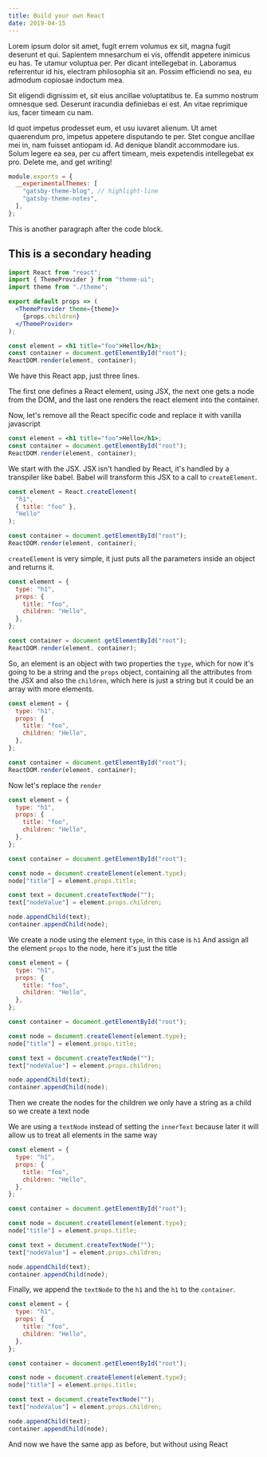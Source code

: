 ```yaml
---
title: Build your own React
date: 2019-04-15
---
```



Lorem ipsum dolor sit amet, fugit errem volumus ex sit, magna fugit deserunt et qui. Sapientem mnesarchum ei vis, offendit appetere inimicus eu has. Te utamur voluptua per. Per dicant intellegebat in. Laboramus referrentur id his, electram philosophia sit an. Possim efficiendi no sea, eu admodum copiosae indoctum mea.

Sit eligendi dignissim et, sit eius ancillae voluptatibus te. Ea summo nostrum omnesque sed. Deserunt iracundia definiebas ei est. An vitae reprimique ius, facer timeam cu nam.

Id quot impetus prodesset eum, et usu iuvaret alienum. Ut amet quaerendum pro, impetus appetere disputando te per. Stet congue ancillae mei in, nam fuisset antiopam id. Ad denique blandit accommodare ius. Solum legere ea sea, per cu affert timeam, meis expetendis intellegebat ex pro.
Delete me, and get writing!

```js:title=gatsby-config.js
module.exports = {
  __experimentalThemes: [
    "gatsby-theme-blog", // highlight-line
    "gatsby-theme-notes",
  ],
};
```

This is another paragraph after the code block.

## This is a secondary heading

```jsx
import React from "react";
import { ThemeProvider } from "theme-ui";
import theme from "./theme";

export default props => (
  <ThemeProvider theme={theme}>
    {props.children}
  </ThemeProvider>
);
```

<WaveSection>

```jsx
const element = <h1 title="foo">Hello</h1>;
const container = document.getElementById("root");
ReactDOM.render(element, container);
```

We have this React app, just three lines.

The first one defines a React element, using JSX,
the next one gets a node from the DOM, and the last one renders the react element into the container.

Now, let's remove all the React specific code and replace it with vanilla javascript

```jsx 1
const element = <h1 title="foo">Hello</h1>;
const container = document.getElementById("root");
ReactDOM.render(element, container);
```

We start with the JSX.
JSX isn't handled by React, it's handled by a transpiler like babel. Babel will transform this JSX to a call to `createElement`.

```jsx
const element = React.createElement(
  "h1",
  { title: "foo" },
  "Hello"
);

const container = document.getElementById("root");
ReactDOM.render(element, container);
```

`createElement` is very simple, it just puts all the parameters inside an object and returns it.

```jsx
const element = {
  type: "h1",
  props: {
    title: "foo",
    children: "Hello",
  },
};

const container = document.getElementById("root");
ReactDOM.render(element, container);
```

So, an element is an object with two properties
the `type`, which for now it's going to be a string
and the `props` object, containing all the attributes from the JSX and also the `children`, which here is just a string but it could be an array with more elements.

```jsx 10
const element = {
  type: "h1",
  props: {
    title: "foo",
    children: "Hello",
  },
};

const container = document.getElementById("root");
ReactDOM.render(element, container);
```

Now let's replace the `render`

```jsx 1,2,4,7,11,12
const element = {
  type: "h1",
  props: {
    title: "foo",
    children: "Hello",
  },
};

const container = document.getElementById("root");

const node = document.createElement(element.type);
node["title"] = element.props.title;

const text = document.createTextNode("");
text["nodeValue"] = element.props.children;

node.appendChild(text);
container.appendChild(node);
```

We create a node using the element `type`, in this case is `h1`
And assign all the element `props` to the node, here it's just the title

```js 1,5,7,14,15
const element = {
  type: "h1",
  props: {
    title: "foo",
    children: "Hello",
  },
};

const container = document.getElementById("root");

const node = document.createElement(element.type);
node["title"] = element.props.title;

const text = document.createTextNode("");
text["nodeValue"] = element.props.children;

node.appendChild(text);
container.appendChild(node);
```

Then we create the nodes for the children
we only have a string as a child so we create a text node

We are using a `textNode` instead of setting the `innerText` because later it will allow us to treat all elements in the same way

```js 9,17,18
const element = {
  type: "h1",
  props: {
    title: "foo",
    children: "Hello",
  },
};

const container = document.getElementById("root");

const node = document.createElement(element.type);
node["title"] = element.props.title;

const text = document.createTextNode("");
text["nodeValue"] = element.props.children;

node.appendChild(text);
container.appendChild(node);
```

Finally, we append the `textNode` to the `h1` and the `h1` to the `container`.

```js 1:18
const element = {
  type: "h1",
  props: {
    title: "foo",
    children: "Hello",
  },
};

const container = document.getElementById("root");

const node = document.createElement(element.type);
node["title"] = element.props.title;

const text = document.createTextNode("");
text["nodeValue"] = element.props.children;

node.appendChild(text);
container.appendChild(node);
```

And now we have the same app as before, but without using React

</WaveSection>
